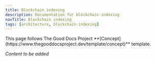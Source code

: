 ```yaml
---
title: Blockchain indexing
description: Documentation for blockchain-indexing
navTitle: Blockchain indexing
tags: [architecture, blockchain-indexing]
---
```


<Callout type="info" title="Template guide">
  This page follows The Good Docs Project
  **[Concept](https://www.thegooddocsproject.dev/template/concept)** template.
</Callout>

_Content to be added_

